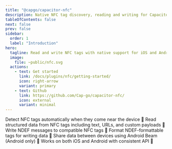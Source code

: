 ```yaml
---
title: "@capgo/capacitor-nfc"
description: Native NFC tag discovery, reading and writing for Capacitor apps on iOS and Android.
tableOfContents: false
next: false
prev: false
sidebar:
  order: 1
  label: "Introduction"
hero:
  tagline: Read and write NFC tags with native support for iOS and Android, enabling contactless interactions and smart tag experiences.
  image:
    file: ~public/nfc.svg
  actions:
    - text: Get started
      link: /docs/plugins/nfc/getting-started/
      icon: right-arrow
      variant: primary
    - text: Github
      link: https://github.com/Cap-go/capacitor-nfc/
      icon: external
      variant: minimal
---
```



<CardGrid stagger>
  <Card title="Tag Discovery" icon="star">
    Detect NFC tags automatically when they come near the device 📡
  </Card>
  <Card title="Read NDEF Records" icon="open-book">
    Read structured data from NFC tags including text, URLs, and custom payloads 📖
  </Card>
  <Card title="Write to Tags" icon="pencil">
    Write NDEF messages to compatible NFC tags 📝
  </Card>
  <Card title="Tag Formatting" icon="setting">
    Format NDEF-formattable tags for writing data 🔧
  </Card>
  <Card title="Peer-to-Peer" icon="rocket">
    Share data between devices using Android Beam (Android only) 📲
  </Card>
  <Card title="Cross-platform" icon="puzzle">
    Works on both iOS and Android with consistent API 📱
  </Card>
</CardGrid>
